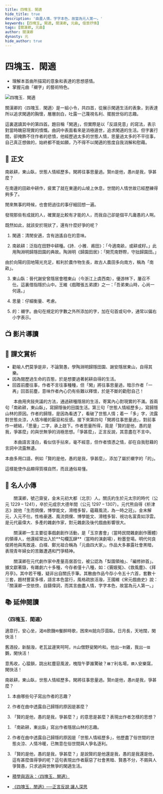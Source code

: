 ```yaml
---
title: 四塊玉．閑適
hide_title: true
description: '曲盡人情，字字本色，故當為元人第一。'
keywords: [四塊玉, 閑適, 關漢卿, 元曲, 借景抒情]
tags: [關漢卿, 元曲]
author: 關漢卿
dynasty: 元
hide_author: true
---
```


# <span className="KeepAll" data-annotation="曲牌">四塊玉</span>．<Annotate title="清閒安適，含有逍遙自在的意味。">閑適</Annotate>

<Author dynasty="元" name="關漢卿" />

<YouWillLearn>

- 理解本首曲所描寫的意象和表達的思想感情。
- 掌握元曲「襯字」的藝術特色。

</YouWillLearn>

![四塊玉．閑適](/img/S3/四塊玉．閑適/cover.jpg)

<Intro>

關漢卿的〈四塊玉．閑適〉是一組小令，共四首，從展示閑適生活的表象，到表達所以追求閑適的胸懷，層層剖白，吐露一己蔑視名利、擺脫世俗的志趣。

這裏選讀其中的第四首。題目稱「閑適」，但實際是以「反語見意」的寫法，表示對當時醜惡現實的憤慨。曲詞中表面看來是消極遁世，追求閑適的生活。但字裏行間，卻掩飾不住作者的悲憤，他經歷過太多的世態人情，思量過太多的不平往事，自己真正想做的，始終都不能如願，乃不得不以閑適的態度自我消解和慰藉。

</Intro>

## 📖 正文

<p className="main prose"><Annotate title="泛指在田野中耕種。">南畝耕</Annotate>，<Annotate title="這裏借指隱於山中。">東山臥</Annotate>，世態人情經歷多。閑將往事<Annotate title="仔細衡量、考慮。">思量</Annotate>過。賢<small><Annotate title="襯字">的</Annotate></small>是他，愚<small>的</small>是我，爭甚麼？</p>

<Translation>

在南邊的田畝中耕作，疲累了就在東邊的山坡上休息，世間的人情世故已經歷練得夠多了。

閒來無事的時候，也會把過往的事仔細回想一遍。

發現那些有成就的人，確實是比較有才能的人，而我自己卻是個平凡庸愚的人啊。

既然如此，就該安於現狀了，還有什麼好爭的呢？

</Translation>

<Dictionary>

1. 閑適：清閒安適，含有逍遙自在的意味。

2. 南畝耕：泛指在田野中耕種。《詩．小雅．甫田》：「今適南畝，或耕或籽。」此用陶淵明歸隱田園的典故。陶淵明《歸園田居》：「開荒南野際，守拙歸園田。」

<Note>

由於向陽的田地陽光充足，較利於農作物生長，故古人農田多向南方，稱為「南畝」。

</Note>

3. 東山臥：晉代謝安曾隱居會稽東山（今浙江上虞西南），優游林下，屢召不仕。這裏借指隱於山中。王維《戲贈張五弟諲》之一：「吾弟東山時，心尚一何遠。」

4. 思量：仔細衡量、考慮。

5. 的：襯字。曲句在規定的字數之外所添加的字，加在句首或句中，通常以偏右小字表示。

</Dictionary>

## 📺 影片導讀

<Tabs>
  <TabItem value="市井" default>
    <Youtube id="e7zdyJNhMPg" />
  </TabItem>  
  <TabItem value="作者簡介" >
    <Youtube id="4AgZYTWnxsA" />
  </TabItem>
</Tabs>

## 🌈 課文賞析

<!-- 這首小令，首句「南畝耕、東山臥」寫歸隱後，過著躬耕閒適的田園生活，點出題目「閒適」。第二句「世態人情經歷多」說明主人歷盡了世態的淒涼，人情的冷暖。第三句「閒將往事思量過」，回顧往事，仔細思量，爭名利享富貴，爾虞我詐，勾心鬥角，罔顧是非公理。末句「賢的是他，愚的是我，爭甚麼」，何況賢能的是別人，愚蠢的還是自己，何不看破紅塵，歸隱田林，過著閒適自娛與世無爭的生活更快活呢！  -->

<Note>

- 勸喻人們莫爭是非，不論賢愚，學陶淵明歸隱田園、謝安隱居東山，自得其樂。
- 因為閱歷過生命的百態，於是想要過著躬耕自得的生活。
- 回首前塵往事，作者不言往事種種，但「閑」將往事思量過，暗示作者「一再」回首前塵，意味作者內心仍有些難以釋懷，於是不斷的勸慰自己！

</Note>

　　本曲用夾敍夾議的方法，通過耕種隱居的生活，寄寓內心對現實的不滿。首兩句「南畝耕，東山臥」，寫歸隱後的田園生活。第三句「世態人情經歷多」，寫歸隱山林的原因。作者的歸隱，是因為看透了，看破了世態人情；着一「多」字，流露對世態炎涼，人情冷暖的厭惡和反感。接下來第四句「閑將往事思量過」，對前事作一總結，「思量」二字，承上啟下。作者思量所得，竟是「賢的是他，愚的是我，爭甚麼」的與世無爭的消極思想。「爭甚麼」，正言反說，其意盡在不言中。

　　本曲語言淺白，看似信手拈來，毫不經意，但作者憤懣之情，卻在自我慰藉的言詞中流露無遺。 

<DeepDive title="本曲多用口語，這樣做有甚麼好處？">

本曲多用口語，例如「賢的是他，愚的是我，爭甚麼」，添加了屬於襯字的「的」。

這樣能使作品顯得質樸自然，而且通俗易懂。

</DeepDive>

## 🦹 名人小傳
 
　　關漢卿，號己齋叟，金末元初大都（北京）人。關氏約生於元太宗的時代（公元 1229 – 1241），卒於元成宗大德年間（公元 1297 – 1307）。元代熊自得《析津志》說他「生而倜儻，博學能文，滑稽多智，蘊藉風流，為一時之冠」。金末解元，入元不仕。性格豪邁、風流倜儻、博學能文、滑稽多智、視功名富貴如浮雲。是元代最偉大、多產的雜劇作家，對元雜劇及後代戲曲影響很大。

　　關漢卿一生主要從事戲劇創作活動，是「玉京書會」（當時民間雜劇創作團體）的領導人，他還經常出入於**<Annotate title="宋元戲曲在城市中的主要表演場所，相當於現在的戲院。">勾欄瓦肆</Annotate>**（當時的演劇場），粉墨登場。明代何良俊將他與馬致遠、白樸、鄭光祖合稱為「元曲四大家」。作品大多暴露社會黑暗，表現青年婦女的苦難遭遇和鬥爭精神。

　　關漢卿在元代劇作家中產量高倨首位，被公認為「梨園領袖」、「編修帥首」。據文獻著錄，有雜劇六十多種，今存者僅十八種，如：《竇娥冤》、《救風塵》、《拜月亭》。其中若干種，疑非出自關氏手筆。其散曲作品今存小令五十六首，套數十三套，題材豐富多樣，語言本色當行，風格疏放活潑，王國維《宋元戲曲史》說：「關漢卿一空依傍，自鑄偉詞，而其言曲盡人情，字字本色，故當為元人第一。」

## 📚 延伸閱讀

### 〈四塊玉．閑適〉

<p className="read-around">適意行，安心坐，渴<small>時</small>飲饑<small>時</small>餐醉時歌，困來<small>時</small>就向莎茵臥。日月長，天地闊，閑快活！</p>

<p className="read-around">舊酒投，新醅潑，老瓦盆邊笑呵呵，<small>共</small>山僧野叟閑吟和。他出<small>一對</small>雞，我出<small>一個</small>鵝，閑快活！</p>

<p className="read-around">意馬收，心猿鎖，跳出紅塵惡風波，槐陰午夢誰驚破？<small>離了</small>利名場，<small>鑽入</small>安樂窩，閑快活！</p>

<p className="read-around">南畝耕，東山臥，世態人情經歷多。閑將往事思量過。賢<small>的</small>是他，愚<small>的</small>是我，爭甚麼？</p>

<Challenges>

<ChallengeItem label="評估練習">

<Quiz />

<Solution>

<QuizAnswers />

</Solution>

</ChallengeItem>

<ChallengeItem label='課文問答'>

1. 本曲哪些句子寫出作者的志趣？

2. 作者在曲中透露自己歸隱的原因是甚麼？

3. 「賢的是他，愚的是我，爭甚麼？」的意思是甚麼？表現出作者怎樣的思想？

<Solution>

1. 「南畝耕，東出臥」寫出作者隱居山林的志趣。

2. 作者在曲中透露自己歸隱的原因是「世態人情經歷多」，他歷盡了俗世間的世態炎涼、人情冷暖，已無意在俗世間與人爭名逐利。

3. 「賢的是他，愚的是我，爭甚麼？」是說賢的是他還是我，愚的是我還是他，這有甚麼值得爭的呢？這句表現出作者厭惡了社會黑暗、賢愚不分，不屑與人爭賢愚，只求過與世無爭的閑適生活。

</Solution>

</ChallengeItem>

</Challenges>

<Resources>

- [積學與涵泳：〈四塊玉．閑適〉](https://www.edb.gov.hk/attachment/tc/curriculum-development/kla/chi-edu/resources/secondary-edu/lang/chi_chapter/P080.pdf)

- [《四塊玉．閒適》──正言反說 讓人深思](http://www.takungpao.com.hk/life/238150/2021/1019/644747.html)

</Resources>